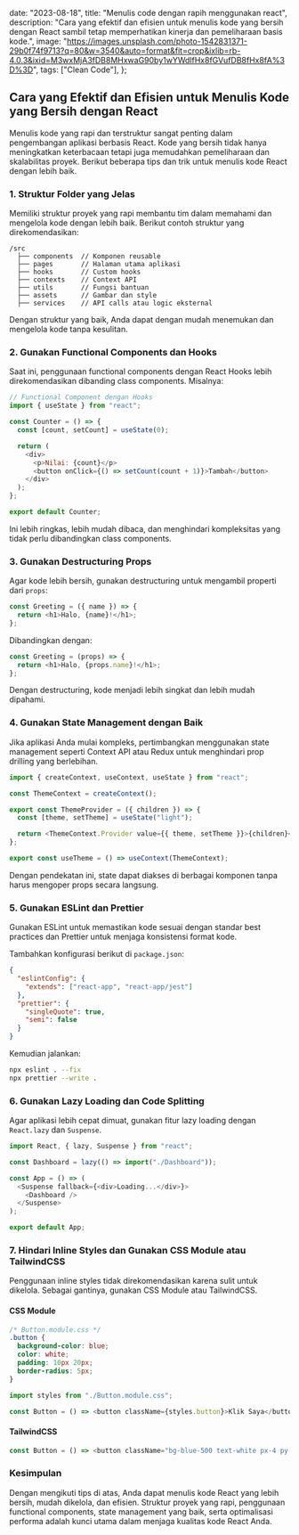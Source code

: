 

  date: "2023-08-18",
  title: "Menulis code dengan rapih menggunakan react",
  description: "Cara yang efektif dan efisien untuk menulis kode yang bersih dengan React sambil tetap memperhatikan kinerja dan pemeliharaan basis kode.",
  image: "https://images.unsplash.com/photo-1542831371-29b0f74f9713?q=80&w=3540&auto=format&fit=crop&ixlib=rb-4.0.3&ixid=M3wxMjA3fDB8MHxwaG90by1wYWdlfHx8fGVufDB8fHx8fA%3D%3D",
  tags: ["Clean Code"],
};


## Cara yang Efektif dan Efisien untuk Menulis Kode yang Bersih dengan React

Menulis kode yang rapi dan terstruktur sangat penting dalam pengembangan aplikasi berbasis React. Kode yang bersih tidak hanya meningkatkan keterbacaan tetapi juga memudahkan pemeliharaan dan skalabilitas proyek. Berikut beberapa tips dan trik untuk menulis kode React dengan lebih baik.

### 1. Struktur Folder yang Jelas

Memiliki struktur proyek yang rapi membantu tim dalam memahami dan mengelola kode dengan lebih baik. Berikut contoh struktur yang direkomendasikan:

```
/src
  ├── components  // Komponen reusable
  ├── pages       // Halaman utama aplikasi
  ├── hooks       // Custom hooks
  ├── contexts    // Context API
  ├── utils       // Fungsi bantuan
  ├── assets      // Gambar dan style
  ├── services    // API calls atau logic eksternal
```

Dengan struktur yang baik, Anda dapat dengan mudah menemukan dan mengelola kode tanpa kesulitan.

### 2. Gunakan Functional Components dan Hooks

Saat ini, penggunaan functional components dengan React Hooks lebih direkomendasikan dibanding class components. Misalnya:

```javascript
// Functional Component dengan Hooks
import { useState } from "react";

const Counter = () => {
  const [count, setCount] = useState(0);

  return (
    <div>
      <p>Nilai: {count}</p>
      <button onClick={() => setCount(count + 1)}>Tambah</button>
    </div>
  );
};

export default Counter;
```

Ini lebih ringkas, lebih mudah dibaca, dan menghindari kompleksitas yang tidak perlu dibandingkan class components.

### 3. Gunakan Destructuring Props

Agar kode lebih bersih, gunakan destructuring untuk mengambil properti dari `props`:

```javascript
const Greeting = ({ name }) => {
  return <h1>Halo, {name}!</h1>;
};
```

Dibandingkan dengan:

```javascript
const Greeting = (props) => {
  return <h1>Halo, {props.name}!</h1>;
};
```

Dengan destructuring, kode menjadi lebih singkat dan lebih mudah dipahami.

### 4. Gunakan State Management dengan Baik

Jika aplikasi Anda mulai kompleks, pertimbangkan menggunakan state management seperti Context API atau Redux untuk menghindari prop drilling yang berlebihan.

```javascript
import { createContext, useContext, useState } from "react";

const ThemeContext = createContext();

export const ThemeProvider = ({ children }) => {
  const [theme, setTheme] = useState("light");

  return <ThemeContext.Provider value={{ theme, setTheme }}>{children}</ThemeContext.Provider>;
};

export const useTheme = () => useContext(ThemeContext);
```

Dengan pendekatan ini, state dapat diakses di berbagai komponen tanpa harus mengoper props secara langsung.

### 5. Gunakan ESLint dan Prettier

Gunakan ESLint untuk memastikan kode sesuai dengan standar best practices dan Prettier untuk menjaga konsistensi format kode.

Tambahkan konfigurasi berikut di `package.json`:

```json
{
  "eslintConfig": {
    "extends": ["react-app", "react-app/jest"]
  },
  "prettier": {
    "singleQuote": true,
    "semi": false
  }
}
```

Kemudian jalankan:

```sh
npx eslint . --fix
npx prettier --write .
```

### 6. Gunakan Lazy Loading dan Code Splitting

Agar aplikasi lebih cepat dimuat, gunakan fitur lazy loading dengan `React.lazy` dan `Suspense`.

```javascript
import React, { lazy, Suspense } from "react";

const Dashboard = lazy(() => import("./Dashboard"));

const App = () => (
  <Suspense fallback={<div>Loading...</div>}>
    <Dashboard />
  </Suspense>
);

export default App;
```

### 7. Hindari Inline Styles dan Gunakan CSS Module atau TailwindCSS

Penggunaan inline styles tidak direkomendasikan karena sulit untuk dikelola. Sebagai gantinya, gunakan CSS Module atau TailwindCSS.

#### CSS Module

```css
/* Button.module.css */
.button {
  background-color: blue;
  color: white;
  padding: 10px 20px;
  border-radius: 5px;
}
```

```javascript
import styles from "./Button.module.css";

const Button = () => <button className={styles.button}>Klik Saya</button>;
```

#### TailwindCSS

```javascript
const Button = () => <button className="bg-blue-500 text-white px-4 py-2 rounded">Klik Saya</button>;
```

### Kesimpulan

Dengan mengikuti tips di atas, Anda dapat menulis kode React yang lebih bersih, mudah dikelola, dan efisien. Struktur proyek yang rapi, penggunaan functional components, state management yang baik, serta optimalisasi performa adalah kunci utama dalam menjaga kualitas kode React Anda.
